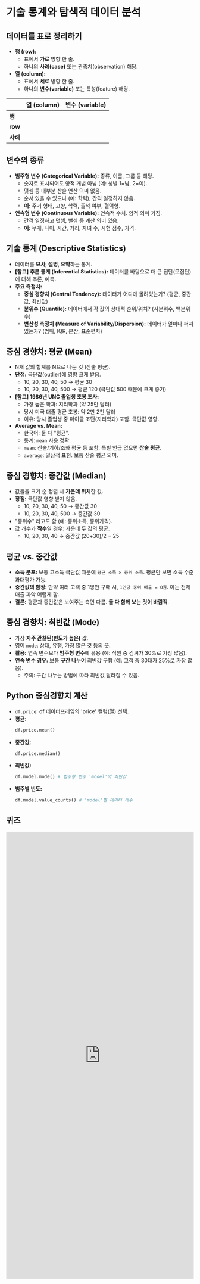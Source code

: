 # 기술 통계와 탐색적 데이터 분석

## 데이터를 표로 정리하기

*   **행 (row):**
    *   표에서 **가로** 방향 한 줄.
    *   하나의 **사례(case)** 또는 관측치(observation) 해당.
*   **열 (column):**
    *   표에서 **세로** 방향 한 줄.
    *   하나의 **변수(variable)** 또는 특성(feature) 해당.

|       | 열 (column) | 변수 (variable) |
| :---- | :---------- | :-------------- |
| **행**  |             |                 |
| **row** |             |                 |
| **사례** |             |                 |

## 변수의 종류

*   **범주형 변수 (Categorical Variable):** 종류, 이름, 그룹 등 해당.
    *   숫자로 표시되어도 양적 개념 아님 (예: 성별 1=남, 2=여).
    *   덧셈 등 대부분 산술 연산 의미 없음.
    *   순서 있을 수 있으나 (예: 학력), 간격 일정하지 않음.
    *   **예:** 주거 형태, 고향, 학력, 출석 여부, 혈액형.
*   **연속형 변수 (Continuous Variable):** 연속적 수치. 양적 의미 가짐.
    *   간격 일정하고 덧셈, 뺄셈 등 계산 의미 있음.
    *   **예:** 무게, 나이, 시간, 거리, 자녀 수, 시험 점수, 가격.

## 기술 통계 (Descriptive Statistics)

*   데이터를 **묘사, 설명, 요약**하는 통계.
*   **[참고] 추론 통계 (Inferential Statistics):** 데이터를 바탕으로 더 큰 집단(모집단)에 대해 추론, 예측.
*   **주요 측정치:**
    *   **중심 경향치 (Central Tendency):** 데이터가 어디에 몰려있는가? (평균, 중간값, 최빈값)
    *   **분위수 (Quantile):** 데이터에서 각 값의 상대적 순위/위치? (사분위수, 백분위수)
    *   **변산성 측정치 (Measure of Variability/Dispersion):** 데이터가 얼마나 퍼져있는가? (범위, IQR, 분산, 표준편차)

## 중심 경향치: 평균 (Mean)

*   N개 값의 합계를 N으로 나눈 것 (산술 평균).
*   **단점:** 극단값(outlier)에 영향 크게 받음.
    *   10, 20, 30, 40, 50 → 평균 30
    *   10, 20, 30, 40, 500 → 평균 120 (극단값 500 때문에 크게 증가)
*   **[참고] 1986년 UNC 졸업생 초봉 조사:**
    *   가장 높은 학과: 지리학과 (약 25만 달러)
    *   당시 미국 대졸 평균 초봉: 약 2만 2천 달러
    *   이유: 당시 졸업생 중 마이클 조던(지리학과) 포함. 극단값 영향.
*   **Average vs. Mean:**
    *   한국어: 둘 다 "평균".
    *   통계: `mean` 사용 정확.
    *   `mean`: 산술/기하/조화 평균 등 포함. 특별 언급 없으면 **산술 평균**.
    *   `average`: 일상적 표현. 보통 산술 평균 의미.


## 중심 경향치: 중간값 (Median)

*   값들을 크기 순 정렬 시 **가운데 위치**한 값.
*   **장점:** 극단값 영향 받지 않음.
    *   10, 20, 30, 40, 50 → 중간값 30
    *   10, 20, 30, 40, 500 → 중간값 30
*   "중위수" 라고도 함 (예: 중위소득, 중위가격).
*   값 개수가 **짝수**일 경우: 가운데 두 값의 평균.
    *   10, 20, 30, 40 → 중간값 (20+30)/2 = 25

## 평균 vs. 중간값

*   **소득 분포:** 보통 고소득 극단값 때문에 `평균 소득 > 중위 소득`. 평균만 보면 소득 수준 과대평가 가능.
*   **중간값의 함정:** 만약 여러 고객 중 1명만 구매 시, `1인당 중위 매출 = 0원`. 이는 전체 매출 파악 어렵게 함.
*   **결론:** 평균과 중간값은 보여주는 측면 다름. **둘 다 함께 보는 것이 바람직**.

## 중심 경향치: 최빈값 (Mode)

*   가장 **자주 관찰된(빈도가 높은)** 값.
*   영어 `mode`: 상태, 유행, 가장 많은 것 등의 뜻.
*   **활용:** 연속 변수보다 **범주형 변수**에 유용 (예: 직원 중 김씨가 30%로 가장 많음).
*   **연속 변수 경우:** 보통 **구간 나누어** 최빈값 구함 (예: 고객 중 30대가 25%로 가장 많음).
    *   주의: 구간 나누는 방법에 따라 최빈값 달라질 수 있음.

## Python 중심경향치 계산

*   `df.price`: df 데이터프레임의 'price' 컬럼(열) 선택.
*   **평균:**
    ```python
    df.price.mean()
    ```
*   **중간값:**
    ```python
    df.price.median()
    ```
*   **최빈값:**
    ```python
    df.model.mode() # 범주형 변수 'model'의 최빈값
    ```
*   **범주별 빈도:**
    ```python
    df.model.value_counts() # 'model'별 데이터 개수
    ```

## 퀴즈

<iframe src="https://tally.so/embed/w25kLe?alignLeft=1&hideTitle=1&transparentBackground=1&dynamicHeight=1" loading="lazy" width="100%" height="1200" frameborder="0" marginheight="0" marginwidth="0" title="[통계] 기술 통계: 중심경향치"></iframe>

